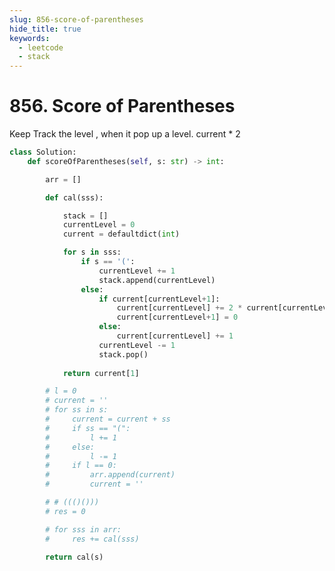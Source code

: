 ```yaml
---
slug: 856-score-of-parentheses
hide_title: true
keywords:
  - leetcode
  - stack
---
```


# 856. Score of Parentheses

Keep Track the level , when it pop up a level. current * 2



```python
class Solution:
    def scoreOfParentheses(self, s: str) -> int:

        arr = []

        def cal(sss):

            stack = []
            currentLevel = 0
            current = defaultdict(int)

            for s in sss:
                if s == '(':
                    currentLevel += 1
                    stack.append(currentLevel)
                else:
                    if current[currentLevel+1]:
                        current[currentLevel] += 2 * current[currentLevel+1]
                        current[currentLevel+1] = 0
                    else:
                        current[currentLevel] += 1
                    currentLevel -= 1
                    stack.pop()
            
            return current[1]

        # l = 0
        # current = ''
        # for ss in s:
        #     current = current + ss
        #     if ss == "(":
        #         l += 1
        #     else:
        #         l -= 1
        #     if l == 0:
        #         arr.append(current)
        #         current = ''

        # # ((()()))
        # res = 0

        # for sss in arr:
        #     res += cal(sss)

        return cal(s)
```

